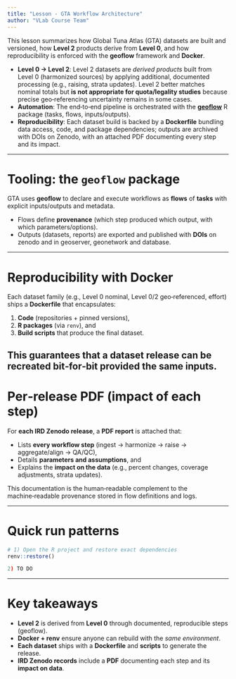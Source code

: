 ```yaml
---
title: "Lesson - GTA Workflow Architecture"
author: "VLab Course Team"
---
```


This lesson summarizes how Global Tuna Atlas (GTA) datasets are built and versioned, how **Level 2** products derive from **Level 0**, and how reproducibility is enforced with the **geoflow** framework and **Docker**.

- **Level 0 → Level 2**: Level 2 datasets are *derived products* built from Level 0 (harmonized sources) by applying additional, documented processing (e.g., raising, strata updates). Level 2 better matches nominal totals but **is not appropriate for quota/legality studies** because precise geo‑referencing uncertainty remains in some cases.
- **Automation**: The end‑to‑end pipeline is orchestrated with the **[geoflow](https://github.com/r-geoflow/geoflow)** R package (tasks, flows, inputs/outputs).  
- **Reproducibility**: Each dataset build is backed by a **Dockerfile** bundling data access, code, and package dependencies; outputs are archived with DOIs on Zenodo, with an attached PDF documenting every step and its impact.

---

# Tooling: the `geoflow` package

GTA uses **geoflow** to declare and execute workflows as **flows** of **tasks** with explicit inputs/outputs and metadata.

- Flows define **provenance** (which step produced which output, with which parameters/options).  
- Outputs (datasets, reports) are exported and published with **DOIs** on zenodo and in geoserver, geonetwork and database.

---

# Reproducibility with Docker

Each dataset family (e.g., Level 0 nominal, Level 0/2 geo‑referenced, effort) ships a **Dockerfile** that encapsulates:

1. **Code** (repositories + pinned versions),
2. **R packages** (via `renv`), and
3. **Build scripts** that produce the final dataset.

This guarantees that a dataset release can be **recreated bit‑for‑bit** provided the same inputs.
---

# Per‑release PDF (impact of each step)

For **each IRD Zenodo release**, a **PDF report** is attached that:

- Lists **every workflow step** (ingest → harmonize → raise → aggregate/align → QA/QC),  
- Details **parameters and assumptions**, and  
- Explains the **impact on the data** (e.g., percent changes, coverage adjustments, strata updates).

This documentation is the human‑readable complement to the machine‑readable provenance stored in flow definitions and logs.

---

# Quick run patterns

```r
# 1) Open the R project and restore exact dependencies
renv::restore()

2) TO DO

```

---

# Key takeaways

- **Level 2** is derived from **Level 0** through documented, reproducible steps (geoflow).  
- **Docker + renv** ensure anyone can rebuild with the *same environment*.  
- **Each dataset** ships with a **Dockerfile** and **scripts** to generate the release.  
- **IRD Zenodo records** include a **PDF** documenting each step and its **impact on data**.
